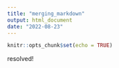 ```yaml
---
title: "merging_markdown"
output: html_document
date: "2022-08-23"
---
```


```r
knitr::opts_chunk$set(echo = TRUE)
```

resolved!

